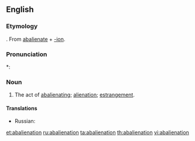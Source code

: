 {{also|abaliénation}}
==English==

===Etymology===
{{etyl|la}} {{term|abalienatio}}. From [[abalienate]] + [[-ion]].

===Pronunciation===
*: {{rhymes|eɪʃən}}

===Noun===
{{en-noun}}

# {{obsolete}} The act of [[abalienating]]; [[alienation]]; [[estrangement]].

====Translations====
{{trans-top}}
{{trans-mid}}
* Russian: {{t|ru|психоз|m|sc=Cyrl}}
{{trans-bottom}}

[[et:abalienation]]
[[ru:abalienation]]
[[ta:abalienation]]
[[th:abalienation]]
[[vi:abalienation]]